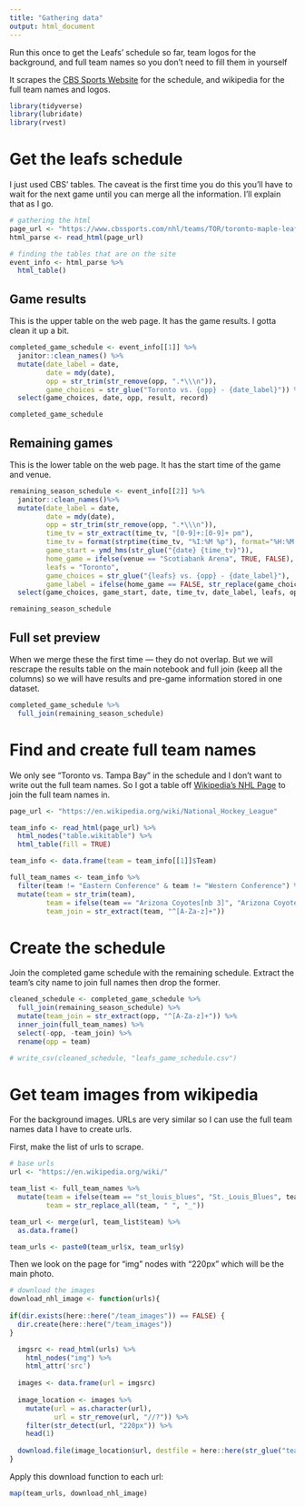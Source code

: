 ```yaml
---
title: "Gathering data"
output: html_document
---
```


Run this once to get the Leafs' schedule so far, team logos for the background, and full team names so you don't need to fill them in yourself

It scrapes the [CBS Sports Website](https://www.cbssports.com/nhl/teams/TOR/toronto-maple-leafs/schedule/regular/) for the schedule, and wikipedia for the full team names and logos.

```r
library(tidyverse)
library(lubridate)
library(rvest)
```

# Get the leafs schedule 

I just used CBS' tables. The caveat is the first time you do this you'll have to wait for the next game until you can merge all the information. I'll explain that as I go.

```r
# gathering the html
page_url <- "https://www.cbssports.com/nhl/teams/TOR/toronto-maple-leafs/schedule/regular/"
html_parse <- read_html(page_url) 

# finding the tables that are on the site
event_info <- html_parse %>%
  html_table()
```

## Game results

This is the upper table on the web page. It has the game results. I gotta clean it up a bit.

```r
completed_game_schedule <- event_info[[1]] %>%
  janitor::clean_names() %>%
  mutate(date_label = date,
         date = mdy(date),
         opp = str_trim(str_remove(opp, ".*\\\n")),
         game_choices = str_glue("Toronto vs. {opp} - {date_label}")) %>%
  select(game_choices, date, opp, result, record)

completed_game_schedule
```

## Remaining games

This is the lower table on the web page. It has the start time of the game and venue.

```r
remaining_season_schedule <- event_info[[2]] %>%
  janitor::clean_names()%>%
  mutate(date_label = date,
         date = mdy(date),
         opp = str_trim(str_remove(opp, ".*\\\n")),
         time_tv = str_extract(time_tv, "[0-9]+:[0-9]+ pm"),
         time_tv = format(strptime(time_tv, "%I:%M %p"), format="%H:%M:%S"),
         game_start = ymd_hms(str_glue("{date} {time_tv}")),
         home_game = ifelse(venue == "Scotiabank Arena", TRUE, FALSE),
         leafs = "Toronto",
         game_choices = str_glue("{leafs} vs. {opp} - {date_label}"),
         game_label = ifelse(home_game == FALSE, str_replace(game_choices, "vs\\.", "@"), game_choices)) %>%
  select(game_choices, game_start, date, time_tv, date_label, leafs, opp, venue, home_game) 

remaining_season_schedule
```

## Full set preview

When we merge these the first time — they do not overlap. But we will rescrape the results table on the main notebook and full join (keep all the columns) so we will have results and pre-game information stored in one dataset.

```r
completed_game_schedule %>%
  full_join(remaining_season_schedule)
```

# Find and create full team names

We only see "Toronto vs. Tampa Bay" in the schedule and I don't want to write out the full team names. So I got a table off [Wikipedia's NHL Page](https://en.wikipedia.org/wiki/National_Hockey_League) to join the full team names in.

```r
page_url <- "https://en.wikipedia.org/wiki/National_Hockey_League"

team_info <- read_html(page_url) %>%
  html_nodes("table.wikitable") %>%
  html_table(fill = TRUE)

team_info <- data.frame(team = team_info[[1]]$Team)

full_team_names <- team_info %>%
  filter(team != "Eastern Conference" & team != "Western Conference") %>%
  mutate(team = str_trim(team),
         team = ifelse(team == "Arizona Coyotes[nb 3]", "Arizona Coyotes", team),
         team_join = str_extract(team, "^[A-Za-z]+"))
```

# Create the schedule

Join the completed game schedule with the remaining schedule. Extract the team's city name to join full names then drop the former.

```r
cleaned_schedule <- completed_game_schedule %>%
  full_join(remaining_season_schedule) %>%
  mutate(team_join = str_extract(opp, "^[A-Za-z]+")) %>%
  inner_join(full_team_names) %>%
  select(-opp, -team_join) %>%
  rename(opp = team)

# write_csv(cleaned_schedule, "leafs_game_schedule.csv")
```

# Get team images from wikipedia

For the background images. URLs are very similar so I can use the full team names data I have to create urls.

First, make the list of urls to scrape.

```r
# base urls
url <- "https://en.wikipedia.org/wiki/"

team_list <- full_team_names %>%
  mutate(team = ifelse(team == "st_louis_blues", "St._Louis_Blues", team),
         team = str_replace_all(team, " ", "_"))

team_url <- merge(url, team_list$team) %>%
  as.data.frame() 

team_urls <- paste0(team_url$x, team_url$y)
```

Then we look on the page for "img" nodes with "220px" which will be the main photo.

```r
# download the images
download_nhl_image <- function(urls){
  
if(dir.exists(here::here("/team_images")) == FALSE) {
  dir.create(here::here("/team_images"))
}

  imgsrc <- read_html(urls) %>%
    html_nodes("img") %>%
    html_attr('src')
  
  images <- data.frame(url = imgsrc)
  
  image_location <- images %>%
    mutate(url = as.character(url),
           url = str_remove(url, "//?")) %>%
    filter(str_detect(url, "220px")) %>%
    head(1)
  
  download.file(image_location$url, destfile = here::here(str_glue("team_images/{basename(image_location$url)}")))
}
```

Apply this download function to each url:

```r
map(team_urls, download_nhl_image)
```
